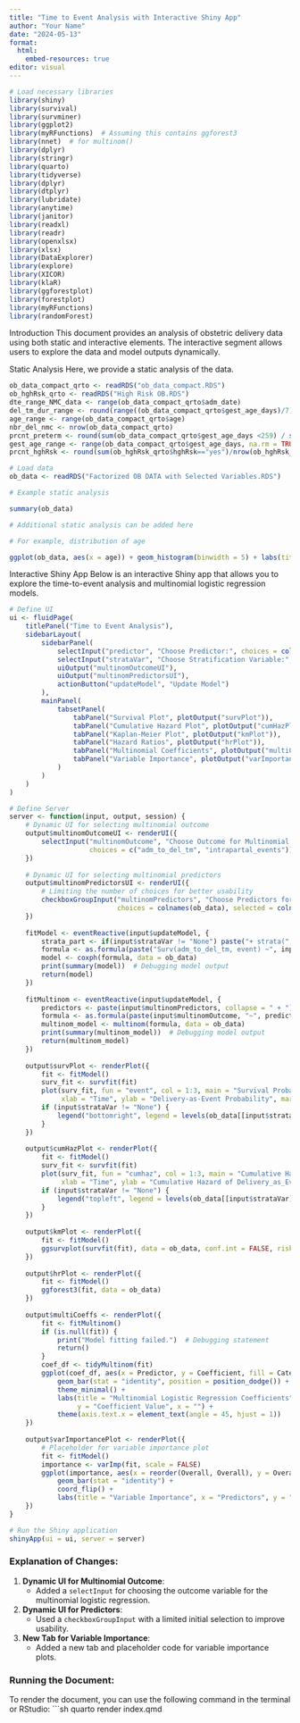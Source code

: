 ```yaml
---
title: "Time to Event Analysis with Interactive Shiny App"
author: "Your Name"
date: "2024-05-13"
format: 
  html: 
    embed-resources: true
editor: visual
---
```


```r
# Load necessary libraries
library(shiny)
library(survival)
library(survminer)
library(ggplot2)
library(myRFunctions)  # Assuming this contains ggforest3
library(nnet)  # for multinom()
library(dplyr)
library(stringr)
library(quarto)
library(tidyverse)
library(dplyr)
library(dtplyr)
library(lubridate)
library(anytime)
library(janitor)
library(readxl)
library(readr)
library(openxlsx)
library(xlsx)
library(DataExplorer)
library(explore)
library(XICOR)
library(klaR)
library(ggforestplot)
library(forestplot)
library(myRFunctions)
library(randomForest)

```

Introduction This document provides an analysis of obstetric delivery data using both static and interactive elements. The interactive segment allows users to explore the data and model outputs dynamically.

Static Analysis Here, we provide a static analysis of the data.

```r
ob_data_compact_qrto <- readRDS("ob_data_compact.RDS")
ob_hghRsk_qrto <- readRDS("High Risk OB.RDS")
dte_range_NMC_data <- range(ob_data_compact_qrto$adm_date)
del_tm_dur_range <- round(range((ob_data_compact_qrto$gest_age_days)/7),1)
age_range <- range(ob_data_compact_qrto$age)
nbr_del_nmc <- nrow(ob_data_compact_qrto)
prcnt_preterm <- round(sum(ob_data_compact_qrto$gest_age_days <259) / sum(ob_data_compact_qrto$gest_age_days >=140)*100,0)
gest_age_range <- range(ob_data_compact_qrto$gest_age_days, na.rm = TRUE)
prcnt_hghRsk <- round(sum(ob_hghRsk_qrto$hghRsk=="yes")/nrow(ob_hghRsk_qrto)*100,0)
```





```r
# Load data 
ob_data <- readRDS("Factorized OB DATA with Selected Variables.RDS")

# Example static analysis

summary(ob_data)

# Additional static analysis can be added here

# For example, distribution of age

ggplot(ob_data, aes(x = age)) + geom_histogram(binwidth = 5) + labs(title = "Distribution of Age", x = "Age", y = "Count") 
```

Interactive Shiny App Below is an interactive Shiny app that allows you to explore the time-to-event analysis and multinomial logistic regression models.

```r
# Define UI
ui <- fluidPage(
    titlePanel("Time to Event Analysis"),
    sidebarLayout(
        sidebarPanel(
            selectInput("predictor", "Choose Predictor:", choices = colnames(ob_data)),
            selectInput("strataVar", "Choose Stratification Variable:", choices = c("None", colnames(ob_data))),
            uiOutput("multinomOutcomeUI"),
            uiOutput("multinomPredictorsUI"),
            actionButton("updateModel", "Update Model")
        ),
        mainPanel(
            tabsetPanel(
                tabPanel("Survival Plot", plotOutput("survPlot")),
                tabPanel("Cumulative Hazard Plot", plotOutput("cumHazPlot")),
                tabPanel("Kaplan-Meier Plot", plotOutput("kmPlot")),
                tabPanel("Hazard Ratios", plotOutput("hrPlot")),
                tabPanel("Multinomial Coefficients", plotOutput("multiCoeffs")),
                tabPanel("Variable Importance", plotOutput("varImportancePlot"))  # New tab for variable importance
            )
        )
    )
)

# Define Server
server <- function(input, output, session) {
    # Dynamic UI for selecting multinomial outcome
    output$multinomOutcomeUI <- renderUI({
        selectInput("multinomOutcome", "Choose Outcome for Multinomial Logistic Regression:", 
                    choices = c("adm_to_del_tm", "intrapartal_events"))
    })
    
    # Dynamic UI for selecting multinomial predictors
    output$multinomPredictorsUI <- renderUI({
        # Limiting the number of choices for better usability
        checkboxGroupInput("multinomPredictors", "Choose Predictors for Multinomial Logistic Regression:", 
                           choices = colnames(ob_data), selected = colnames(ob_data)[1:5])
    })
    
    fitModel <- eventReactive(input$updateModel, {
        strata_part <- if(input$strataVar != "None") paste("+ strata(", input$strataVar, ")", sep="") else ""
        formula <- as.formula(paste("Surv(adm_to_del_tm, event) ~", input$predictor, strata_part))
        model <- coxph(formula, data = ob_data)
        print(summary(model))  # Debugging model output
        return(model)
    })
    
    fitMultinom <- eventReactive(input$updateModel, {
        predictors <- paste(input$multinomPredictors, collapse = " + ")
        formula <- as.formula(paste(input$multinomOutcome, "~", predictors))
        multinom_model <- multinom(formula, data = ob_data)
        print(summary(multinom_model))  # Debugging model output
        return(multinom_model)
    })
    
    output$survPlot <- renderPlot({
        fit <- fitModel()
        surv_fit <- survfit(fit)
        plot(surv_fit, fun = "event", col = 1:3, main = "Survival Probability",
             xlab = "Time", ylab = "Delivery-as-Event Probability", mark.time = TRUE)
        if (input$strataVar != "None") {
            legend("bottomright", legend = levels(ob_data[[input$strataVar]]), col = 1:3, lty = 1)
        }
    })
    
    output$cumHazPlot <- renderPlot({
        fit <- fitModel()
        surv_fit <- survfit(fit)
        plot(surv_fit, fun = "cumhaz", col = 1:3, main = "Cumulative Hazard",
             xlab = "Time", ylab = "Cumulative Hazard of Delivery_as_Event", mark.time = TRUE)
        if (input$strataVar != "None") {
            legend("topleft", legend = levels(ob_data[[input$strataVar]]), col = 1:3, lty = 1)
        }
    })
    
    output$kmPlot <- renderPlot({
        fit <- fitModel()
        ggsurvplot(survfit(fit), data = ob_data, conf.int = FALSE, risk.table = TRUE, fun = "event")
    })
    
    output$hrPlot <- renderPlot({
        fit <- fitModel()
        ggforest3(fit, data = ob_data)
    })
    
    output$multiCoeffs <- renderPlot({
        fit <- fitMultinom()
        if (is.null(fit)) {
            print("Model fitting failed.")  # Debugging statement
            return()
        }
        coef_df <- tidyMultinom(fit)
        ggplot(coef_df, aes(x = Predictor, y = Coefficient, fill = Category)) +
            geom_bar(stat = "identity", position = position_dodge()) +
            theme_minimal() +
            labs(title = "Multinomial Logistic Regression Coefficients",
                 y = "Coefficient Value", x = "") +
            theme(axis.text.x = element_text(angle = 45, hjust = 1))
    })
    
    output$varImportancePlot <- renderPlot({
        # Placeholder for variable importance plot
        fit <- fitModel()
        importance <- varImp(fit, scale = FALSE)
        ggplot(importance, aes(x = reorder(Overall, Overall), y = Overall)) +
            geom_bar(stat = "identity") +
            coord_flip() +
            labs(title = "Variable Importance", x = "Predictors", y = "Importance")
    })
}

# Run the Shiny application
shinyApp(ui = ui, server = server)

```


### Explanation of Changes:
1. **Dynamic UI for Multinomial Outcome**:
    - Added a `selectInput` for choosing the outcome variable for the multinomial logistic regression.

2. **Dynamic UI for Predictors**:
    - Used a `checkboxGroupInput` with a limited initial selection to improve usability.

3. **New Tab for Variable Importance**:
    - Added a new tab and placeholder code for variable importance plots.

### Running the Document:
To render the document, you can use the following command in the terminal or RStudio:
```sh
quarto render index.qmd
